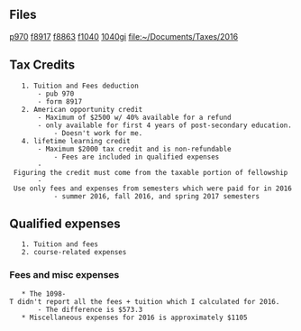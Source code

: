 == Files ==
[[https://www.irs.gov/pub/irs-pdf/p970.pdf|p970]]
[[https://www.irs.gov/pub/irs-pdf/f8917.pdf|f8917]]
[[https://www.irs.gov/pub/irs-pdf/f8863.pdf|f8863]]
[[file:~/Documents/Taxes/2016/f1040.pdf|f1040]]
[[https://www.irs.gov/pub/irs-pdf/i1040gi.pdf|1040gi]]
[[file:~/Documents/Taxes/2016]]

== Tax Credits ==
	1. Tuition and Fees deduction
		- pub 970
		- form 8917
	2. American opportunity credit
		- Maximum of $2500 w/ 40% available for a refund
		- only available for first 4 years of post-secondary education.
			- Doesn't work for me.
	4. lifetime learning credit
		- Maximum $2000 tax credit and is non-refundable
			- Fees are included in qualified expenses
		- Figuring the credit must come from the taxable portion of fellowship
		- Use only fees and expenses from semesters which were paid for in 2016
			- summer 2016, fall 2016, and spring 2017 semesters

== Qualified expenses ==
	1. Tuition and fees
	2. course-related expenses

=== Fees and misc expenses ===
	* The 1098-T didn't report all the fees + tuition which I calculated for 2016.
		- The difference is $573.3
	* Miscellaneous expenses for 2016 is approximately $1105
